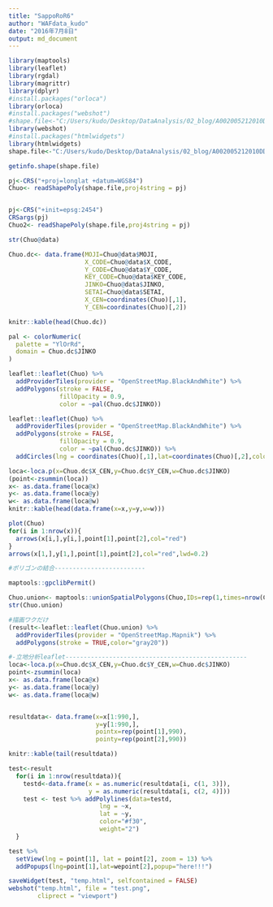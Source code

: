 ---
title: "SappoRoR6"
author: "WAFdata_kudo"
date: "2016年7月8日"
output: md_document
---

```{r echo=FALSE,include=FALSE}
library(maptools)
library(leaflet)
library(rgdal)
library(magrittr)
library(dplyr)
#install.packages("orloca")
library(orloca)
#install.packages("webshot")
#shape.file<-"C:/Users/kudo/Desktop/DataAnalysis/02_blog/A002005212010DDSJC01101/h22ka01101"
library(webshot)
#install.packages("htmlwidgets")
library(htmlwidgets)
shape.file<-"C:/Users/kudo/Desktop/DataAnalysis/02_blog/A002005212010DDSJC01101/h22ka01101"

```

```{r}

getinfo.shape(shape.file)

pj<-CRS("+proj=longlat +datum=WGS84")
Chuo<- readShapePoly(shape.file,proj4string = pj)


pj<-CRS("+init=epsg:2454") 
CRSargs(pj)
Chuo2<- readShapePoly(shape.file,proj4string = pj)

str(Chuo@data)

```


```{r}
Chuo.dc<- data.frame(MOJI=Chuo@data$MOJI,
                     X_CODE=Chuo@data$X_CODE,
                     Y_CODE=Chuo@data$Y_CODE,
                     KEY_CODE=Chuo@data$KEY_CODE,
                     JINKO=Chuo@data$JINKO,
                     SETAI=Chuo@data$SETAI,
                     X_CEN=coordinates(Chuo)[,1],
                     Y_CEN=coordinates(Chuo)[,2])

knitr::kable(head(Chuo.dc))

pal <- colorNumeric(
  palette = "YlOrRd",
  domain = Chuo.dc$JINKO
)

leaflet::leaflet(Chuo) %>% 
  addProviderTiles(provider = "OpenStreetMap.BlackAndWhite") %>% 
  addPolygons(stroke = FALSE,
              fillOpacity = 0.9, 
              color = ~pal(Chuo.dc$JINKO))

leaflet::leaflet(Chuo) %>% 
  addProviderTiles(provider = "OpenStreetMap.BlackAndWhite") %>% 
  addPolygons(stroke = FALSE,
              fillOpacity = 0.9, 
              color = ~pal(Chuo.dc$JINKO)) %>% 
  addCircles(lng = coordinates(Chuo)[,1],lat=coordinates(Chuo)[,2],color = "gray80")

```

```{r}
loca<-loca.p(x=Chuo.dc$X_CEN,y=Chuo.dc$Y_CEN,w=Chuo.dc$JINKO)
(point<-zsummin(loca))
x<- as.data.frame(loca@x)
y<- as.data.frame(loca@y)
w<- as.data.frame(loca@w)
knitr::kable(head(data.frame(x=x,y=y,w=w)))

plot(Chuo)
for(i in 1:nrow(x)){
  arrows(x[i,],y[i,],point[1],point[2],col="red")
}
arrows(x[1,],y[1,],point[1],point[2],col="red",lwd=0.2)
```

```{r}

#ポリゴンの結合-------------------------

maptools::gpclibPermit()

Chuo.union<- maptools::unionSpatialPolygons(Chuo,IDs=rep(1,times=nrow(Chuo@data)))
str(Chuo.union)

#描画ワクだけ
(result<-leaflet::leaflet(Chuo.union) %>% 
  addProviderTiles(provider = "OpenStreetMap.Mapnik") %>% 
  addPolygons(stroke = TRUE,color="gray20"))

#-立地分析leaflet--------------------------------------------------
loca<-loca.p(x=Chuo.dc$X_CEN,y=Chuo.dc$Y_CEN,w=Chuo.dc$JINKO)
point<-zsummin(loca)
x<- as.data.frame(loca@x)
y<- as.data.frame(loca@y)
w<- as.data.frame(loca@w)


resultdata<- data.frame(x=x[1:990,],
                        y=y[1:990,],
                        pointx=rep(point[1],990),
                        pointy=rep(point[2],990))

knitr::kable(tail(resultdata))

test<-result 
  for(i in 1:nrow(resultdata)){
    testd<-data.frame(x = as.numeric(resultdata[i, c(1, 3)]),
                      y = as.numeric(resultdata[i, c(2, 4)]))
    test <- test %>% addPolylines(data=testd,
                         lng = ~x, 
                         lat = ~y,
                         color="#f30",
                         weight="2")
  }

test %>% 
  setView(lng = point[1], lat = point[2], zoom = 13) %>% 
  addPopups(lng=point[1],lat=wepoint[2],popup="here!!!")
```


```{r webshot}
saveWidget(test, "temp.html", selfcontained = FALSE)
webshot("temp.html", file = "test.png",
        cliprect = "viewport")
```

